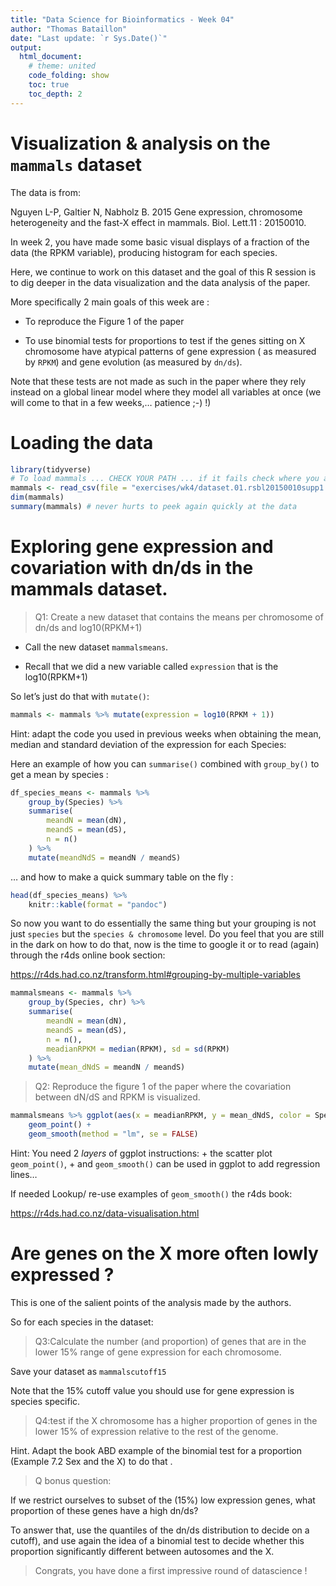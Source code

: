 ```yaml
---
title: "Data Science for Bioinformatics - Week 04"
author: "Thomas Bataillon"
date: "Last update: `r Sys.Date()`"
output:
  html_document:
    # theme: united
    code_folding: show
    toc: true
    toc_depth: 2
---
```




# Visualization & analysis on the `mammals` dataset 
The data is from: 

Nguyen L-P, Galtier N, Nabholz B. 2015 Gene expression, chromosome heterogeneity and the fast-X effect in mammals. Biol. Lett.11 : 20150010.

In week 2, you have made some  basic visual displays of a fraction of the data (the RPKM variable), producing histogram for each species.

Here, we continue to work on this dataset and the goal of this R session is to dig deeper in the data visualization and the data analysis of the paper.

More specifically 2 main goals of this week are :

- To reproduce the Figure 1 of the paper

- To use binomial tests for proportions to test if the genes sitting on X chromosome have atypical patterns of gene expression ( as measured by `RPKM`) and gene evolution (as measured by `dn/ds`). 

Note that these tests are not made as such in the paper where they rely instead on a global linear model where they model all variables at once (we will come to that in a few weeks,... patience ;-) !)

# Loading the data
```r
library(tidyverse)
# To load mammals ... CHECK YOUR PATH ... if it fails check where you are --> getwd() ;-)
mammals <- read_csv(file = "exercises/wk4/dataset.01.rsbl20150010supp1.csv")
dim(mammals)
summary(mammals) # never hurts to peek again quickly at the data
```

# Exploring gene expression and  covariation with dn/ds in the mammals dataset. 

>Q1: Create a new dataset that contains the means per chromosome of dn/ds and log10(RPKM+1)

- Call the new dataset `mammalsmeans`. 

- Recall that we did a new variable called `expression` that is the log10(RPKM+1)

So let's just do that with `mutate()`:

```r
mammals <- mammals %>% mutate(expression = log10(RPKM + 1))
```


Hint: adapt the code you used in previous weeks when obtaining the mean, median and standard deviation of the expression for each Species: 

Here an example of how you can `summarise()` combined with `group_by()` to get a mean by species :
```r
df_species_means <- mammals %>%
    group_by(Species) %>%
    summarise(
        meandN = mean(dN),
        meandS = mean(dS),
        n = n()
    ) %>%
    mutate(meandNdS = meandN / meandS)
```

... and how to make a quick summary table on the fly : 
```r
head(df_species_means) %>%
    knitr::kable(format = "pandoc")
```

So now you want to do essentially the same thing but your grouping is not just `species` but the `species & chromosome` level. 
Do you feel that you are still in the dark on how to do that, now is the time to google it or to read (again) through the r4ds online book section:

<https://r4ds.had.co.nz/transform.html#grouping-by-multiple-variables>


```r
mammalsmeans <- mammals %>%
    group_by(Species, chr) %>%
    summarise(
        meandN = mean(dN),
        meandS = mean(dS),
        n = n(),
        meadianRPKM = median(RPKM), sd = sd(RPKM)
    ) %>%
    mutate(mean_dNdS = meandN / meandS)
```

>Q2: Reproduce the figure 1 of the paper where the covariation between dN/dS and RPKM is visualized.

```r
mammalsmeans %>% ggplot(aes(x = meadianRPKM, y = mean_dNdS, color = Species)) +
    geom_point() +
    geom_smooth(method = "lm", se = FALSE)
```

Hint: You need 2 *layers* of ggplot instructions: 
   + the scatter plot `geom_point()`, 
   + and `geom_smooth()` can be used in ggplot to add regression lines... 

If needed Lookup/ re-use examples of `geom_smooth()` the r4ds book:

<https://r4ds.had.co.nz/data-visualisation.html>


# Are genes on the X more often lowly expressed ?

This is one of the salient points of the analysis made by the authors.  

So for each species in the dataset:
 
>Q3:Calculate the number (and proportion) of genes that are in the lower 15% range of gene expression for each chromosome. 

Save your dataset as `mammalscutoff15`

Note that the 15% cutoff value you should use for gene expression is species specific.


>Q4:test if the X chromosome has a higher proportion of genes in the lower 15% of expression relative to the rest of the genome.  

Hint. Adapt the book ABD example of the binomial test for a proportion (Example 7.2 Sex and the X) to do that .




>Q bonus question: 

If we restrict ourselves to subset of the (15%) low expression genes, what proportion of these genes have a high dn/ds?

To answer that, use the quantiles of the dn/ds distribution to decide on a cutoff), and use again the idea of a binomial test to decide whether this proportion significantly different between autosomes and the X. 



> Congrats, you have done a first impressive round of datascience !
